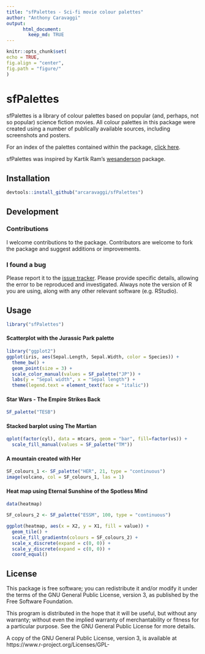 ---
title: "sfPalettes - Sci-fi movie colour palettes"
author: "Anthony Caravaggi"
output:  
      html_document:  
        keep_md: TRUE 
---
```{r, echo = FALSE}
knitr::opts_chunk$set(
echo = TRUE, 
fig.align = "center",
fig.path = "figure/"
)
```

# sfPalettes

sfPalettes is a library of colour palettes based on popular (and, perhaps, not so popular) science fiction movies. All colour palettes in this package were created using a number of publically available sources, including screenshots and posters. 

For an index of the palettes contained within the package, [click here](http://htmlpreview.github.io/?https://github.com/arcaravaggi/sfPalettes/blob/master/vignettes/sfPalettes.html).

sfPalettes was inspired by Kartik Ram's [wesanderson](https://github.com/karthik/wesanderson) package.

## Installation
```{r install, eval = FALSE}
devtools::install_github("arcaravaggi/sfPalettes")
```

## Development

### Contributions

I welcome contributions to the package. Contributors are welcome to fork the package and suggest additions or improvements.  

### I found a bug

Please report it to the [issue tracker][issues]. Please provide specific details, allowing the error to be reproduced and investigated. Always note the version of R you are using, along with any other relevant software (e.g. RStudio).  

[issues]: https://github.com/arcaravaggi/sfPalettes/issues

## Usage
```{r usage}
library("sfPalettes")
```

#### Scatterplot with the Jurassic Park palette
```{r JP}
library("ggplot2")
ggplot(iris, aes(Sepal.Length, Sepal.Width, color = Species)) +
  theme_bw() +
  geom_point(size = 3) +
  scale_color_manual(values = SF_palette("JP")) +
  labs(y = "Sepal width", x = "Sepal length") +
  theme(legend.text = element_text(face = "italic"))
```

#### Star Wars - The Empire Strikes Back
```{r TESB, fig.height = 1}
SF_palette("TESB")
```

#### Stacked barplot using The Martian
```{r TM}
qplot(factor(cyl), data = mtcars, geom = "bar", fill=factor(vs)) +
  scale_fill_manual(values = SF_palette("TM"))
```

#### A mountain created with Her
```{r HER}
SF_colours_1 <- SF_palette("HER", 21, type = "continuous")
image(volcano, col = SF_colours_1, las = 1)
```

#### Heat map using Eternal Sunshine of the Spotless Mind
```{r ESSM}
data(heatmap)  

SF_colours_2 <- SF_palette("ESSM", 100, type = "continuous")

ggplot(heatmap, aes(x = X2, y = X1, fill = value)) + 
  geom_tile() + 
  scale_fill_gradientn(colours = SF_colours_2) + 
  scale_x_discrete(expand = c(0, 0)) +
  scale_y_discrete(expand = c(0, 0)) + 
  coord_equal() 
```

## License

This package is free software; you can redistribute it and/or modify it under the terms of the GNU General Public License, version 3, as published by the Free Software Foundation.

This program is distributed in the hope that it will be useful, but without any warranty; without even the implied warranty of merchantability or fitness for a particular purpose. See the GNU General Public License for more details.

A copy of the GNU General Public License, version 3, is available at https://www.r-project.org/Licenses/GPL-